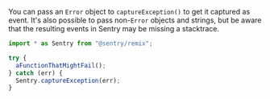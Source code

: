 You can pass an `Error` object to `captureException()` to get it captured as event. It's also possible to pass non-`Error` objects and strings, but be aware that the resulting events in Sentry may be missing a stacktrace.

```typescript
import * as Sentry from "@sentry/remix";

try {
  aFunctionThatMightFail();
} catch (err) {
  Sentry.captureException(err);
}
```
